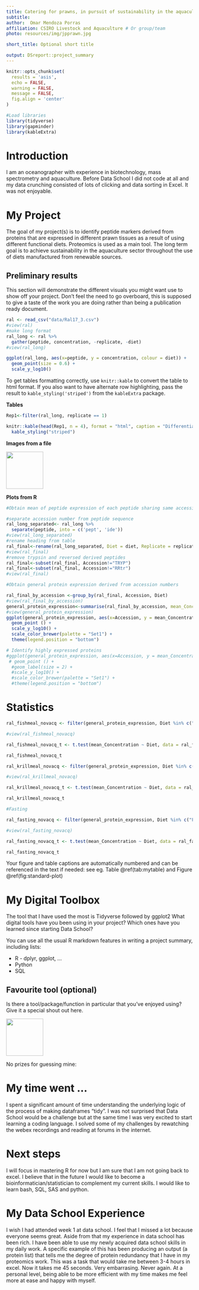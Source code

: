 ```yaml
---
title: Catering for prawns, in pursuit of sustainability in the aquaculture industry
subtitle: 
author:  Omar Mendoza Porras
affiliation: CSIRO Livestock and Aquaculture # Or group/team
photo: resources/img/jpprawn.jpg

short_title: Optional short title

output: DSreport::project_summary
---
```

```r
knitr::opts_chunk$set(
  results = 'asis',
  echo = FALSE,
  warning = FALSE,
  message = FALSE,
  fig.align = 'center'
)

#Load libraries
library(tidyverse)
library(gapminder)
library(kableExtra)
```


# Introduction
I am an oceanographer with experience in biotechnology, mass spectrometry and aquaculture. Before Data School I did not code at all and my data crunching consisted of lots of clicking and data sorting in Excel. It was not enjoyable.


# My Project
The goal of my project(s) is to identify peptide markers derived from proteins that are expressed in different prawn tissues as a result of using different functional diets. Proteomics is used as a main tool. The long term goal is to achieve sustainability in the aquaculture sector throughout the use of diets manufactured from renewable sources.  


## Preliminary results

This section will demonstrate the different visuals you might want use to show off your 
project. Don't feel the need to go overboard, this is supposed to give a taste of the work you are
doing rather than being a publication ready document.
```r
ral <- read_csv("data/Ral17_3.csv")
#view(ral)
#make long format
ral_long <- ral %>% 
  gather(peptide, concentration, -replicate, -diet)
#view(ral_long)

ggplot(ral_long, aes(x=peptide, y = concentration, colour = diet)) +
  geom_point(size = 0.6) +
  scale_y_log10()
```


To get tables formatting correctly, use `knitr::kable` to convert the table to html format. If
you also want to have alternate row highlighting, pass the result to `kable_styling('striped')` 
from the `kableExtra` package.


**Tables**
```r
Rep1<-filter(ral_long, replicate == 1)

```


```r
knitr::kable(head(Rep1, n = 4), format = "html", caption = "Differential protein expression in hepatopancreas of black tiger prawn _Penaeus monodon_ in response to specific feeding formulations") %>% 
  kable_styling("striped")
```

**Images from a file**

![](resources/img/tidyverse.png){width=100px}


**Plots from R**
```r
#Obtain mean of peptide expression of each peptide sharing same accession number to represent protein expression}

#separate accession number from peptide sequence
ral_long_separated<- ral_long %>% 
  separate(peptide, into = c('pept', 'ide'))
#view(ral_long_separated)
#rename heading from table
ral_final<-rename(ral_long_separated, Diet = diet, Replicate = replicate, Peptide = pept, Accession = ide, Concentration = concentration)
#view(ral_final)
#remove trypsin and reversed derived peptides
ral_final<-subset(ral_final, Accession!="TRYP")
ral_final<-subset(ral_final, Accession!="RRtr")
#view(ral_final)

#Obtain general protein expression derived from accession numbers

ral_final_by_accession <-group_by(ral_final, Accession, Diet)
#view(ral_final_by_accession) 
general_protein_expression<-summarise(ral_final_by_accession, mean_Concentration = mean(Concentration))
#view(general_protein_expression)
ggplot(general_protein_expression, aes(x=Accession, y = mean_Concentration, colour = Diet)) +
  geom_point () +
  scale_y_log10() +
  scale_color_brewer(palette = "Set1") +
  theme(legend.position = "bottom")

# Identify highly expressed proteins
#ggplot(general_protein_expression, aes(x=Accession, y = mean_Concentration, colour = Diet, label = Accession)) +
 # geom_point () +
  #geom_label(size = 2) +
  #scale_y_log10() +
  #scale_color_brewer(palette = "Set1") +
  #theme(legend.position = "bottom")

```
# Statistics

```r
ral_fishmeal_novacq <- filter(general_protein_expression, Diet %in% c("Fishmeal","Novacq"))

#view(ral_fishmeal_novacq)

ral_fishmeal_novacq_t <- t.test(mean_Concentration ~ Diet, data = ral_fishmeal_novacq)

ral_fishmeal_novacq_t

ral_krillmeal_novacq <- filter(general_protein_expression, Diet %in% c("Krillmeal","Novacq"))

#view(ral_krillmeal_novacq)

ral_krillmeal_novacq_t <- t.test(mean_Concentration ~ Diet, data = ral_krillmeal_novacq)

ral_krillmeal_novacq_t

#Fasting

ral_fasting_novacq <- filter(general_protein_expression, Diet %in% c("Fasting","Novacq"))

#view(ral_fasting_novacq)

ral_fasting_novacq_t <- t.test(mean_Concentration ~ Diet, data = ral_fasting_novacq)

ral_fasting_novacq_t


```




Your figure and table captions are automatically numbered and can be referenced in the text
if needed: see eg. Table \@ref(tab:mytable) and Figure \@ref(fig:standard-plot)

# My Digital Toolbox

The tool that I have used the most is Tidyverse followed by ggplot2
What digital tools have you been using in your project? Which ones have you learned since starting 
Data School?

You can use all the usual R markdown features in writing a project summary, including lists:

* R - dplyr, ggplot, ...
* Python
* SQL

## Favourite tool (optional)

Is there a tool/package/function in particular that you've enjoyed using? Give it a special shout out here.

![](https://raw.githubusercontent.com/tidyverse/ggplot2/master/man/figures/logo.png){.pull-right width=100px}

No prizes for guessing mine:

# My time went ...

I spent a significant amount of time understanding the underlying logic of the process of making dataframes "tidy". I was not surprised that Data School would be a challenge but at the same time I was very excited to start learning a coding language. I solved some of my challenges by rewatching the webex recordings and reading at forums in the internet.  

# Next steps


I will focus in mastering R for now but I am sure that I am not going back to excel. I believe that in the future I would like to become a bioinformatician/statistician to complement my current skills. I would like to learn bash, SQL, SAS and python.

# My Data School Experience

I wish I had attended week 1 at data school. I feel that I missed a lot because everyone seems great. Aside from that my experience in data school has been rich. I have been able to use my newly acquired data school skills in my daily work. A specific example of this has been producing an output (a protein list) that tells me the degree of protein redundancy that I have in my proteomics work. This was a task that would take me between 3-4 hours in excel. Now it takes me 45 seconds. Very embarrasing. Never again. At a personal level, being able to be more efficient with my time makes me feel more at ease and happy with myself.

